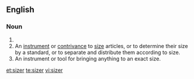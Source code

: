 ==English==

===Noun===
{{en-noun}}

# {{alternative form of|sizar|lang=en}}
# An [[instrument]] or [[contrivance]] to [[size]] articles, or to determine their size by a standard, or to separate and distribute them according to size.
# An instrument or tool for bringing anything to an exact size.

[[et:sizer]]
[[te:sizer]]
[[vi:sizer]]